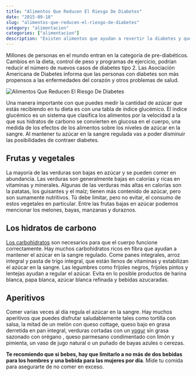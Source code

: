 ```yaml
---
title: "Alimentos Que Reducen El Riesgo De Diabetes"
date: "2015-09-18"
slug: "alimentos-que-reducen-el-riesgo-de-diabetes"
category: "alimentacion"
categories: ["alimentacion"]
description: "Existen alimentos que ayudan a revertir la diabetes y que además pueden prevenirla o atrasarla cuando tienes pre diabetes. Añadirlos a tu dieta es una señal de sabiduría. Alimentos Que Reducen El Riesgo De Diabetes"
---
```


Millones de personas en el mundo entran en la categoría de pre-diabéticos. Cambios en la dieta, control de peso y programas de ejercicio, podrían reducir el número de nuevos casos de diabetes tipo 2. Las Asociación Americana de Diabetes informa que las personas con diabetes son más propensos a las enfermedades del corazón y otros problemas de salud.

![Alimentos Que Reducen El Riesgo De Diabetes](/images/alimentos-que-reducen-el-riesgo-de-diabetes.webp)

Una manera importante con que puedes medir la cantidad de azúcar que estás recibiendo en tu dieta es con una tabla de índice glucémico. El índice glucémico es un sistema que clasifica los alimentos por la velocidad a la que sus hidratos de carbono se convierten en glucosa en el cuerpo, una medida de los efectos de los alimentos sobre los niveles de azúcar en la sangre. Al mantener tu azúcar en la sangre regulada vas a poder disminuir las posibilidades de contraer diabetes.

## Frutas y vegetales

La mayoría de las verduras son bajas en azúcar y se pueden comer en abundancia. Las verduras son generalmente bajas en calorías y ricas en vitaminas y minerales. Algunas de las verduras más altas en calorías son la patatas, los guisantes y el maíz; tienen más contenido de azúcar, pero son sumamente nutritivos. Tú debe limitar, pero no evitar, el consumo de estos vegetales en particular. Entre las frutas bajas en azúcar podemos mencionar los melones, bayas, manzanas y duraznos.

## Los hidratos de carbono

[Los carbohidratos](/que-son-carbohidratos/) son necesarios para que el cuerpo funcione correctamente. Hay muchos carbohidratos ricos en fibra que ayudan a mantener el azúcar en la sangre regulado. Come panes integrales, arroz integral y pasta de trigo integral, que están llenos de vitaminas y estabilizan el azúcar en la sangre. Las legumbres como frijoles negros, frijoles pintos y lentejas ayudan a regular el azúcar. Evita en lo posible productos de harina blanca, papa blanca, azúcar blanca refinada y bebidas azucaradas.

## Aperitivos

Comer varias veces al día regula el azúcar en la sangre. Hay muchos aperitivos que puedes disfrutar saludablemente tales como tortilla con salsa, la mitad de un melón con queso cottage, queso bajo en grasa derretida en pan integral, verduras cortadas con un [yogur](/yogur-griego-en-la-dieta-diabetica/) sin grasa sazonado con orégano , queso parmesano condimentado con limón y pimienta, un vaso de jugo natural o un puñado de bayas azules o cerezas.

**Te recomiendo que si bebes, hay que limitarlo a no más de dos bebidas para los hombres y una bebida para las mujeres por día**. Mide tu comida para asegurarte de no comer en exceso.

